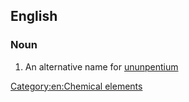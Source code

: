 ==English==

===Noun===
{{en-noun|head=[[eka-]][[bismuth]]|-}}

#  An alternative name for [[ununpentium]]

[[Category:en:Chemical elements]]